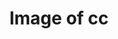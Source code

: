 ---
title: Image of cc
image: imgs/0-2023.jpeg
imagealt: Image of cc
description: This is just a test post
filter: ["2023"]
---